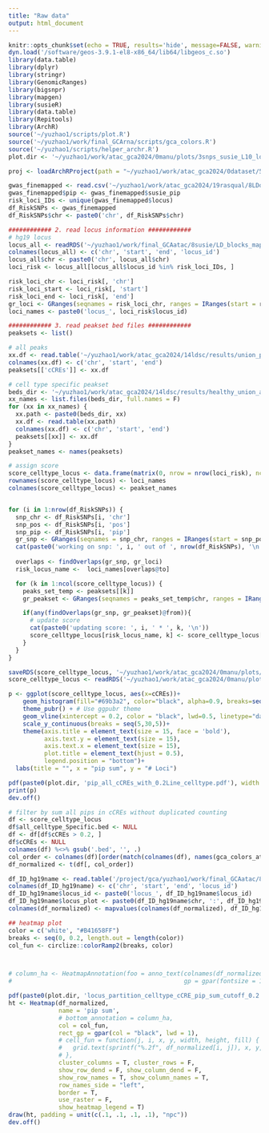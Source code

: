 ```yaml
---
title: "Raw data"
output: html_document
---
```


```r
knitr::opts_chunk$set(echo = TRUE, results='hide', message=FALSE, warning=FALSE, fig.height = 7, fig.width = 7)
dyn.load('/software/geos-3.9.1-el8-x86_64/lib64/libgeos_c.so')
library(data.table)
library(dplyr)
library(stringr)
library(GenomicRanges)
library(bigsnpr)
library(mapgen)
library(susieR)
library(data.table)
library(Repitools)
library(ArchR)
source('~/yuzhao1/scripts/plot.R')
source('~/yuzhao1/work/final_GCArna/scripts/gca_colors.R')
source('~/yuzhao1/scripts/helper_archr.R')
plot.dir <- '~/yuzhao1/work/atac_gca2024/0manu/plots/3snps_susie_L10_locus/'
```

```r
proj <- loadArchRProject(path = "~/yuzhao1/work/atac_gca2024/0dataset/5kmin_6TSS_DoubletRatio2_filtered1/")
```


```r
gwas_finemapped <- read.csv('~/yuzhao1/work/atac_gca2024/19rasqual/8LDoverlap/gwas_cd/cd_finemapping_unifprior_95loci_L10_annotated.csv', row.names = 1)
gwas_finemapped$pip <- gwas_finemapped$susie_pip
risk_loci_IDs <- unique(gwas_finemapped$locus)
df_RiskSNPs <- gwas_finemapped
df_RiskSNPs$chr <- paste0('chr', df_RiskSNPs$chr)
```

```r
############ 2. read locus information ############
# hg19 locus
locus_all <- readRDS('~/yuzhao1/work/final_GCAatac/8susie/LD_blocks_mapgen/LD_Blocks.rds') %>% as.data.frame(.)
colnames(locus_all) <- c('chr', 'start', 'end', 'locus_id')
locus_all$chr <- paste0('chr', locus_all$chr)
loci_risk <- locus_all[locus_all$locus_id %in% risk_loci_IDs, ]

risk_loci_chr <- loci_risk[, 'chr']
risk_loci_start <- loci_risk[, 'start']
risk_loci_end <- loci_risk[, 'end']
gr_loci <- GRanges(seqnames = risk_loci_chr, ranges = IRanges(start = risk_loci_start, end = risk_loci_end))
loci_names <- paste0('locus_', loci_risk$locus_id)
```

```r
############ 3. read peakset bed files ############
peaksets <- list()

# all peaks
xx.df <- read.table('~/yuzhao1/work/atac_gca2024/14ldsc/results/union_peakset/bed_lifted/union_peakset.bed')
colnames(xx.df) <- c('chr', 'start', 'end')
peaksets[['cCREs']] <- xx.df

# cell type specific peakset  
beds_dir <- '~/yuzhao1/work/atac_gca2024/14ldsc/results/healthy_union_anno1_peaks_FDR0_1FC0_5/bed_lifted/'
xx_names <- list.files(beds_dir, full.names = F)
for (xx in xx_names) {
  xx.path <- paste0(beds_dir, xx)
  xx.df <- read.table(xx.path)
  colnames(xx.df) <- c('chr', 'start', 'end')
  peaksets[[xx]] <- xx.df
}
peakset_names <- names(peaksets)

```

```r
# assign score
score_celltype_locus <- data.frame(matrix(0, nrow = nrow(loci_risk), ncol = length(peakset_names)))
rownames(score_celltype_locus) <- loci_names
colnames(score_celltype_locus) <- peakset_names


for (i in 1:nrow(df_RiskSNPs)) {
  snp_chr <- df_RiskSNPs[i, 'chr']
  snp_pos <- df_RiskSNPs[i, 'pos']
  snp_pip <- df_RiskSNPs[i, 'pip']
  gr_snp <- GRanges(seqnames = snp_chr, ranges = IRanges(start = snp_pos, end = snp_pos))
  cat(paste0('working on snp: ', i, ' out of ', nrow(df_RiskSNPs), '\n'))
  
  overlaps <- findOverlaps(gr_snp, gr_loci)
  risk_locus_name <-  loci_names[overlaps@to]

  for (k in 1:ncol(score_celltype_locus)) {
    peaks_set_temp <- peaksets[[k]]
    gr_peakset <- GRanges(seqnames = peaks_set_temp$chr, ranges = IRanges(start = peaks_set_temp$start, end = peaks_set_temp$end))

    if(any(findOverlaps(gr_snp, gr_peakset)@from)){
      # update score
      cat(paste0('updating score: ', i, ' * ', k, '\n'))
      score_celltype_locus[risk_locus_name, k] <- score_celltype_locus[risk_locus_name, k] + snp_pip
    }
  }
}

saveRDS(score_celltype_locus, '~/yuzhao1/work/atac_gca2024/0manu/plots/3snps_susie_L10_locus/score_celltype_locus.rds')
score_celltype_locus <- readRDS('~/yuzhao1/work/atac_gca2024/0manu/plots/3snps_susie_L10_locus/score_celltype_locus.rds')
```


```r
p <- ggplot(score_celltype_locus, aes(x=cCREs))+
    geom_histogram(fill="#69b3a2", color="black", alpha=0.9, breaks=seq(0,3.6,0.1)) +
    theme_pubr() + # Use ggpubr theme
    geom_vline(xintercept = 0.2, color = "black", lwd=0.5, linetype="dashed") +
    scale_y_continuous(breaks = seq(5,30,5))+
    theme(axis.title = element_text(size = 15, face = 'bold'),
          axis.text.y = element_text(size = 15),
          axis.text.x = element_text(size = 15),
          plot.title = element_text(hjust = 0.5),
          legend.position = "bottom")+
  labs(title = "", x = "pip sum", y = "# Loci") 

pdf(paste0(plot.dir, 'pip_all_cCREs_with_0.2Line_celltype.pdf'), width = 7, height = 5)
print(p)
dev.off()
```


```r
# filter by sum all pips in cCREs without duplicated counting
df <- score_celltype_locus
df$all_celltype_Specific.bed <- NULL
df <- df[df$cCREs > 0.2, ]
df$cCREs <- NULL
colnames(df) %<>% gsub('.bed', '', .)
col_order <- colnames(df)[order(match(colnames(df), names(gca_colors_atac_union_anno1)))]
df_normalized <- t(df[, col_order])
```

```r
df_ID_hg19name <- read.table('/project/gca/yuzhao1/work/final_GCAatac/8susie/LD_blocks_mapgen/locus_all_hg19.bed')
colnames(df_ID_hg19name) <- c('chr', 'start', 'end', 'locus_id')
df_ID_hg19name$locus_id <- paste0('locus_', df_ID_hg19name$locus_id)
df_ID_hg19name$locus_plot <- paste0(df_ID_hg19name$chr, ':', df_ID_hg19name$start, '-', df_ID_hg19name$end)
colnames(df_normalized) <- mapvalues(colnames(df_normalized), df_ID_hg19name$locus_id, df_ID_hg19name$locus_plot, warn_missing = F)
```

```r
## heatmap plot
color = c('white', "#B41658FF")
breaks <- seq(0, 0.2, length.out = length(color))
col_fun <- circlize::colorRamp2(breaks, color)



# column_ha <- HeatmapAnnotation(foo = anno_text(colnames(df_normalized), location = 1, rot = 45, 
#                                                gp = gpar(fontsize = 10, fontface='bold')))

pdf(paste0(plot.dir, 'locus_partition_celltype_cCRE_pip_sum_cutoff_0.2.pdf'), height = 9.5, width = 12)
ht <- Heatmap(df_normalized, 
              name = 'pip sum',
              # bottom_annotation = column_ha,
              col = col_fun,
              rect_gp = gpar(col = "black", lwd = 1),
              # cell_fun = function(j, i, x, y, width, height, fill) {
              #   grid.text(sprintf("%.2f", df_normalized[i, j]), x, y, gp = gpar(fontsize = 10))
              # },
              cluster_columns = T, cluster_rows = F,
              show_row_dend = F, show_column_dend = F, 
              show_row_names = T, show_column_names = T,
              row_names_side = "left",
              border = T,
              use_raster = F,
              show_heatmap_legend = T)
draw(ht, padding = unit(c(.1, .1, .1, .1), "npc"))
dev.off()

```


















